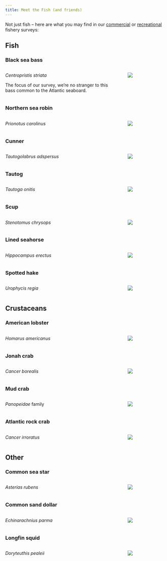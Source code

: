 ```yaml
---
title: Meet the Fish (and friends)
---
```


Not just fish -- here are what you may find in our [commercial](../frm/#commercial) or [recreational](../frm/#recreational) fishery surveys:

## Fish

### Black sea bass {#bsb}
::: columns
::: {.column width=72%}
*Centropristis striata*

The focus of our survey, we're no stranger to this bass common to the Atlantic seaboard.
:::
::: {.column width=3%}
:::
::: {.column width=25%}
![](images/frm/bsb.jpg)
:::
:::

### Northern sea robin {#searobin}
::: columns
::: {.column width=72%}
*Prionotus carolinus*

:::
::: {.column width=3%}
:::
::: {.column width=25%}
![](images/frm/sea_robin.jpg)
:::
:::

### Cunner {#cunner}
::: columns
::: {.column width=72%}
*Tautogolabrus adspersus*

:::
::: {.column width=3%}
:::
::: {.column width=25%}
![](images/frm/cunner.jpg)
:::
:::

### Tautog {#tautog}
::: columns
::: {.column width=72%}
*Tautoga onitis*

:::
::: {.column width=3%}
:::
::: {.column width=25%}
![](images/frm/tautog.jpg)
:::
:::

### Scup {#scup}
::: columns
::: {.column width=72%}
*Stenotomus chrysops*

:::
::: {.column width=3%}
:::
::: {.column width=25%}
![](images/frm/scup.jpg)
:::
:::

### Lined seahorse {#seahorse}
::: columns
::: {.column width=72%}
*Hippocampus erectus*

:::
::: {.column width=3%}
:::
::: {.column width=25%}
![](images/frm/lined_seahorse.jpg)
:::
:::

### Spotted hake {#hake}
::: columns
::: {.column width=72%}
*Urophycis regia*

:::
::: {.column width=3%}
:::
::: {.column width=25%}
![](images/frm/spotted_hake.jpg)
:::
:::

## Crustaceans

### American lobster {#lobster}
::: columns
::: {.column width=72%}
*Homarus americanus*

:::
::: {.column width=3%}
:::
::: {.column width=25%}
![](images/frm/american_lobster.jpg)
:::
:::

### Jonah crab {#jonah}
::: columns
::: {.column width=72%}
*Cancer borealis*

:::
::: {.column width=3%}
:::
::: {.column width=25%}
![](images/frm/jonah_crab.jpg)
:::
:::

### Mud crab {#mudcrab}
::: columns
::: {.column width=72%}
*Panopeidae* family

:::
::: {.column width=3%}
:::
::: {.column width=25%}
![](images/frm/mud_crab.jpg)
:::
:::

### Atlantic rock crab {#rockcrab}
::: columns
::: {.column width=72%}
*Cancer irroratus*

:::
::: {.column width=3%}
:::
::: {.column width=25%}
![](images/frm/rock_crab.jpg)
:::
:::

## Other

### Common sea star {#seastar}
::: columns
::: {.column width=72%}
*Asterias rubens*

:::
::: {.column width=3%}
:::
::: {.column width=25%}
![](images/frm/sea_star.jpg)
:::
:::

### Common sand dollar {#sanddollar}
::: columns
::: {.column width=72%}
*Echinarachnius parma*

:::
::: {.column width=3%}
:::
::: {.column width=25%}
![](images/frm/sand_dollar.jpg)
:::
:::

### Longfin squid {#squid}
::: columns
::: {.column width=72%}
*Doryteuthis pealeii*

:::
::: {.column width=3%}
:::
::: {.column width=25%}
![](images/frm/longfin.png)
:::
:::

